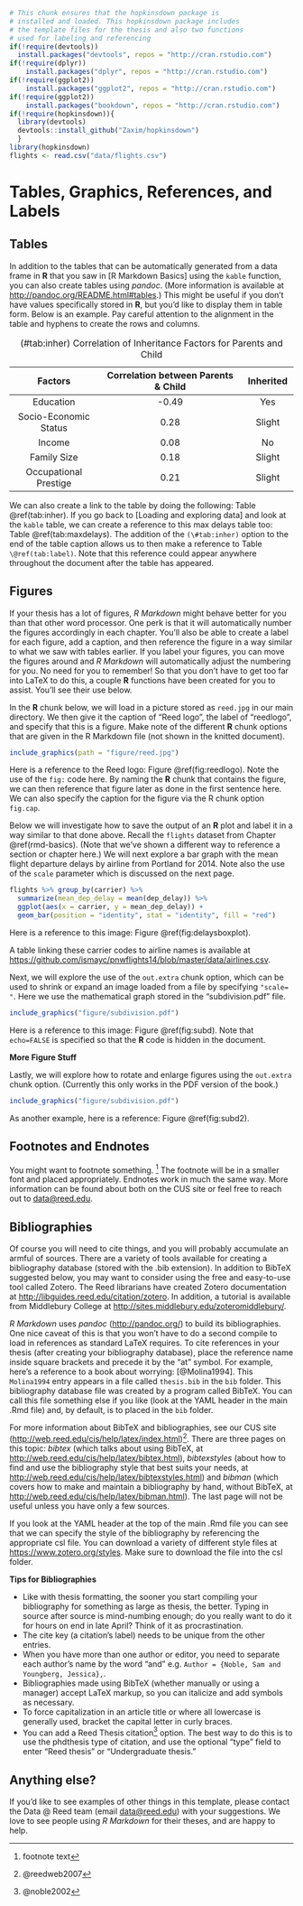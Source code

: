 ```r
# This chunk ensures that the hopkinsdown package is
# installed and loaded. This hopkinsdown package includes
# the template files for the thesis and also two functions
# used for labeling and referencing
if(!require(devtools))
  install.packages("devtools", repos = "http://cran.rstudio.com")
if(!require(dplyr))
    install.packages("dplyr", repos = "http://cran.rstudio.com")
if(!require(ggplot2))
    install.packages("ggplot2", repos = "http://cran.rstudio.com")
if(!require(ggplot2))
    install.packages("bookdown", repos = "http://cran.rstudio.com")
if(!require(hopkinsdown)){
  library(devtools)
  devtools::install_github("Zaxim/hopkinsdown")
  }
library(hopkinsdown)
flights <- read.csv("data/flights.csv")
```

# Tables, Graphics, References, and Labels {#ref-labels}

## Tables

In addition to the tables that can be automatically generated from a data frame
in **R** that you saw in [R Markdown Basics] using the `kable` function, you
can also create tables using _pandoc_. (More information is available at
<http://pandoc.org/README.html#tables>.) This might be useful if you don't have
values specifically stored in **R**, but you'd like to display them in table
form. Below is an example. Pay careful attention to the alignment in the table
and hyphens to create the rows and columns.

----------------------------------------------------------------------------------
  Factors                    Correlation between Parents & Child      Inherited
------------------------- ----------------------------------------- --------------
  Education                                -0.49                         Yes

  Socio-Economic Status                     0.28                        Slight

  Income                                    0.08                          No

  Family Size                               0.18                        Slight

  Occupational Prestige                     0.21                        Slight
------------------------- ----------------------------------------- --------------
Table: (\#tab:inher) Correlation of Inheritance Factors for Parents and Child

We can also create a link to the table by doing the following: Table
\@ref(tab:inher). If you go back to [Loading and exploring data] and look at
the `kable` table, we can create a reference to this max delays table too:
Table \@ref(tab:maxdelays). The addition of the `(\#tab:inher)` option to the
end of the table caption allows us to then make a reference to Table
`\@ref(tab:label)`. Note that this reference could appear anywhere throughout
the document after the table has appeared.

<!-- We will next explore ways to create this label-ref link using figures. -->

\clearpage

<!-- clearpage ends the page, and also dumps out all floats.
  Floats are things like tables and figures. -->


## Figures

If your thesis has a lot of figures, _R Markdown_ might behave better for you
than that other word processor. One perk is that it will automatically number
the figures accordingly in each chapter. You'll also be able to create a label
for each figure, add a caption, and then reference the figure in a way similar
to what we saw with tables earlier. If you label your figures, you can move the
figures around and _R Markdown_ will automatically adjust the numbering for
you. No need for you to remember! So that you don't have to get too far into
LaTeX to do this, a couple **R** functions have been created for you to assist.
You'll see their use below.

<!-- One thing that may be annoying is the way _R Markdown_ handles "floats"
like tables and figures (it's really \LaTeX's fault). \LaTeX\ will try to find
the best place to put your object based on the text around it and until you're
really, truly done writing you should just leave it where it lies. There are
some optional arguments specified in the options parameter of the `label`
function. If you need to shift your figure around, it might be good to look
here on tweaking the options argument:
<https://en.wikibooks.org/wiki/LaTeX/Floats,_Figures_and_Captions>

If you need a graphic or tabular material to be part of the text, you can just
put it inline. If you need it to appear in the list of figures or tables, it
should be placed in a code chunk. -->


In the **R** chunk below, we will load in a picture stored as `reed.jpg` in our
main directory. We then give it the caption of "Reed logo", the label of
"reedlogo", and specify that this is a figure. Make note of the different **R**
chunk options that are given in the R Markdown file (not shown in the knitted
document).

```r
include_graphics(path = "figure/reed.jpg")
```

Here is a reference to the Reed logo: Figure \@ref(fig:reedlogo). Note the use
of the `fig:` code here. By naming the **R** chunk that contains the figure, we
can then reference that figure later as done in the first sentence here. We can
also specify the caption for the figure via the R chunk option `fig.cap`.

\clearpage

<!-- starts a new page and stops trying to place floats such as tables and figures -->

Below we will investigate how to save the output of an **R** plot and label it
in a way similar to that done above. Recall the `flights` dataset from Chapter
\@ref(rmd-basics). (Note that we've shown a different way to reference a
section or chapter here.) We will next explore a bar graph with the mean flight
departure delays by airline from Portland for 2014. Note also the use of the
`scale` parameter which is discussed on the next page.

```r
flights %>% group_by(carrier) %>%
  summarize(mean_dep_delay = mean(dep_delay)) %>%
  ggplot(aes(x = carrier, y = mean_dep_delay)) +
  geom_bar(position = "identity", stat = "identity", fill = "red")
```

Here is a reference to this image: Figure \@ref(fig:delaysboxplot).

A table linking these carrier codes to airline names is available at
<https://github.com/ismayc/pnwflights14/blob/master/data/airlines.csv>.

\clearpage

Next, we will explore the use of the `out.extra` chunk option, which can be
used to shrink or expand an image loaded from a file by specifying `"scale= "`.
Here we use the mathematical graph stored in the "subdivision.pdf" file.

```r
include_graphics("figure/subdivision.pdf")
```

Here is a reference to this image: Figure \@ref(fig:subd). Note that
`echo=FALSE` is specified so that the **R** code is hidden in the document.

**More Figure Stuff**

Lastly, we will explore how to rotate and enlarge figures using the `out.extra`
chunk option. (Currently this only works in the PDF version of the book.)

```r
include_graphics("figure/subdivision.pdf")
```

As another example, here is a reference: Figure \@ref(fig:subd2).

## Footnotes and Endnotes

You might want to footnote something. ^[footnote text] The footnote will be in
a smaller font and placed appropriately. Endnotes work in much the same way.
More information can be found about both on the CUS site or feel free to reach
out to <data@reed.edu>.

## Bibliographies

Of course you will need to cite things, and you will probably accumulate an
armful of sources. There are a variety of tools available for creating a
bibliography database (stored with the .bib extension). In addition to BibTeX
suggested below, you may want to consider using the free and easy-to-use tool
called Zotero. The Reed librarians have created Zotero documentation at
<http://libguides.reed.edu/citation/zotero>. In addition, a tutorial is
available from Middlebury College at
<http://sites.middlebury.edu/zoteromiddlebury/>.

_R Markdown_ uses _pandoc_ (<http://pandoc.org/>) to build its bibliographies.
One nice caveat of this is that you won't have to do a second compile to load
in references as standard LaTeX requires. To cite references in your thesis
(after creating your bibliography database), place the reference name inside
square brackets and precede it by the "at" symbol. For example, here's a
reference to a book about worrying: [@Molina1994]. This `Molina1994` entry
appears in a file called `thesis.bib` in the `bib` folder. This bibliography
database file was created by a program called BibTeX. You can call this file
something else if you like (look at the YAML header in the main .Rmd file) and,
by default, is to placed in the `bib` folder.

For more information about BibTeX and bibliographies, see our CUS site
(<http://web.reed.edu/cis/help/latex/index.html>)^[@reedweb2007]. There are
three pages on this topic: _bibtex_ (which talks about using BibTeX, at
<http://web.reed.edu/cis/help/latex/bibtex.html>), _bibtexstyles_ (about how to
find and use the bibliography style that best suits your needs, at
<http://web.reed.edu/cis/help/latex/bibtexstyles.html>) and _bibman_ (which
covers how to make and maintain a bibliography by hand, without BibTeX, at
<http://web.reed.edu/cis/help/latex/bibman.html>). The last page will not be
useful unless you have only a few sources.

If you look at the YAML header at the top of the main .Rmd file you can see
that we can specify the style of the bibliography by referencing the
appropriate csl file. You can download a variety of different style files at
<https://www.zotero.org/styles>. Make sure to download the file into the csl
folder. 

**Tips for Bibliographies**

- Like with thesis formatting, the sooner you start compiling your bibliography
  for something as large as thesis, the better. Typing in source after source is
  mind-numbing enough; do you really want to do it for hours on end in late
  April? Think of it as procrastination.
- The cite key (a citation's label) needs to be unique from the other entries.
- When you have more than one author or editor, you need to separate each
  author's name by the word "and" e.g.
  `Author = {Noble, Sam and Youngberg, Jessica},`.
- Bibliographies made using BibTeX (whether manually or using a manager) accept
  LaTeX markup, so you can italicize and add symbols as necessary.
- To force capitalization in an article title or where all lowercase is
  generally used, bracket the capital letter in curly braces.
- You can add a Reed Thesis citation^[@noble2002] option. The best way to do
  this is to use the phdthesis type of citation, and use the optional "type"
  field to enter "Reed thesis" or "Undergraduate thesis."

## Anything else?

If you'd like to see examples of other things in this template, please contact
the Data @ Reed team (email <data@reed.edu>) with your suggestions. We love to
see people using _R Markdown_ for their theses, and are happy to help.
